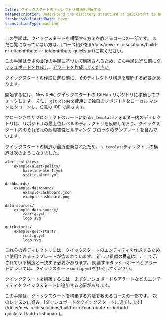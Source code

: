 ```yaml
---
title: クイックスタートのディレクトリ構造を理解する
metaDescription: Understand the directory structure of quickstart to help you understand the process of building a quickstart
freshnessValidatedDate: never
translationType: machine
---
```


<Callout variant="tip">
  この手順は、クイックスタートを構築する方法を教えるコースの一部です。 まだご覧になっていない方は、[コース紹介を](/docs/new-relic-solutions/build-nr-ui/contribute-nr-io/contribute-quickstart)ご覧ください。

  この手順はラボの最後の手順に基づいて構築されるため、この手順に進む前に[ダッシュボードを作成し](/docs/new-relic-solutions/build-nr-ui/contribute-nr-io/create-a-dashboard)、[アラートを作成してください](/docs/new-relic-solutions/build-nr-ui/contribute-nr-io/create-alerts/)。
</Callout>

クイックスタートの作成に進む前に、そのディレクトリ構造を理解する必要があります。

開始するには、New Relic クイックスタートの GitHub リポジトリに移動してフォークします。 次に、 `git clone`を使用して独自のリポジトリをローカル マシンにクローンし、任意の IDE で開きます。

クローンされたプロジェクトのルートにある`\_template`フォルダー内のディレクトリは、リポジトリの最上位レベルのディレクトリを反映しており、クイックスタート内のそれぞれの耐障害性ビルディング ブロックのテンプレートを含んでいます。

クイックスタートの構造が最近更新されたため、 `\_template`ディレクトリの構造は次のようになりました。

```
alert-policies/
    example-alert-policy/
        baseline-alert.yml
        static-alert.yml

dashboards/
    example-dashboard/
        example-dashboard.json
        example-dashboard.png

data-sources/
    example-data-source/
        config.yml
        logo.svg

quickstarts/
    example-quickstart/
        config.yml
        logo.svg
```

これらの各ディレクトリには、クイックスタートのエンティティを作成するために使用できるテンプレートが含まれています。 新しい貢献の構造は、ここで示されている構造と一致する必要があります。 関連するダッシュボードとアラートについては、クイックスタート`config.yml`を参照してください。

クイックスタートを構築するには、まずダッシュボードやアラートなどのエンティティをクイックスタートに追加する必要があります。

<Callout variant="tip">
  この手順は、クイックスタートを構築する方法を教えるコースの一部です。 次のレッスンに進み、[ダッシュボードをクイックスタートに追加します](/docs/new-relic-solutions/build-nr-ui/contribute-nr-io/build-quickstart/add-dashboard)。
</Callout>
